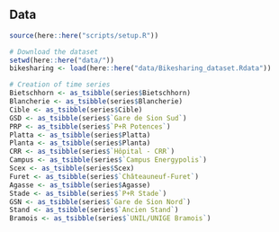 ## Data

```r
source(here::here("scripts/setup.R"))
```

```r
# Download the dataset
setwd(here::here("data/"))
bikesharing <- load(here::here("data/Bikesharing_dataset.Rdata"))
```

```r
# Creation of time series
Bietschhorn <- as_tsibble(series$Bietschhorn)
Blancherie <- as_tsibble(series$Blancherie)
Cible <- as_tsibble(series$Cible)
GSD <- as_tsibble(series$`Gare de Sion Sud`)
PRP <- as_tsibble(series$`P+R Potences`)
Platta <- as_tsibble(series$Platta)
Planta <- as_tsibble(series$Planta)
CRR <- as_tsibble(series$`Hôpital - CRR`)
Campus <- as_tsibble(series$`Campus Energypolis`)
Scex <- as_tsibble(series$Scex)
Furet <- as_tsibble(series$`Châteauneuf-Furet`)
Agasse <- as_tsibble(series$Agasse)
Stade <- as_tsibble(series$`P+R Stade`)
GSN <- as_tsibble(series$`Gare de Sion Nord`)
Stand <- as_tsibble(series$`Ancien Stand`)
Bramois <- as_tsibble(series$`UNIL/UNIGE Bramois`)
```
